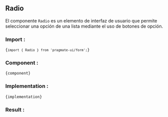 
## Radio

El componente `Radio` es un elemento
de interfaz de usuario que permite seleccionar una opción de una lista
mediante el uso de botones de opción.

### Import :

<Code>{`import { Radio } from 'pragmate-ui/form';`}</Code>

### Component :

<Code>{component}</Code>

### Implementation :

<Code>{implementation}</Code>

### Result :

<Results />
